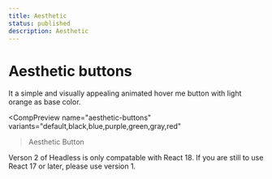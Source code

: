 ```yaml
---
title: Aesthetic
status: published
description: Aesthetic
---
```


# Aesthetic buttons

It a simple and visually appealing animated hover me button with light orange as base color.

<CompPreview
  name="aesthetic-buttons"
  variants="default,black,blue,purple,green,gray,red"
>Aesthetic Button</CompPreview>

<Note>Verson 2 of Headless is only compatable with React 18. If you are still to use React 17 or later, please use version 1.</Note>
